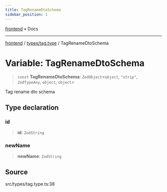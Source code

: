 ```yaml
---
title: TagRenameDtoSchema
sidebar_position: 1
---
```


[frontend](../../..) • Docs

***

[frontend](../../..) / [types/tag.type](..) / TagRenameDtoSchema

# Variable: TagRenameDtoSchema

> `const` **TagRenameDtoSchema**: `ZodObject`\<`object`, `"strip"`, `ZodTypeAny`, `object`, `object`\>

Tag rename dto schema

## Type declaration

### id

> **id**: `ZodString`

### newName

> **newName**: `ZodString`

## Source

src/types/tag.type.ts:38
